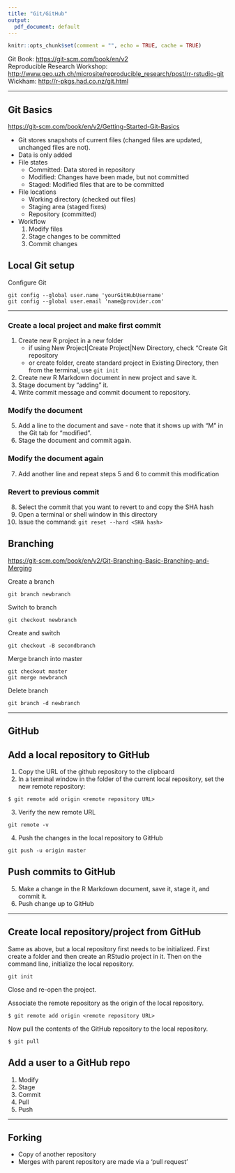 ```yaml
---
title: "Git/GitHub"
output:
  pdf_document: default
---
```


```r
knitr::opts_chunk$set(comment = "", echo = TRUE, cache = TRUE)
```

Git Book: [https://git-scm.com/book/en/v2](https://git-scm.com/book/en/v2)  
Reproducible Research Workshop: [http://www.geo.uzh.ch/microsite/reproducible_research/post/rr-rstudio-git](http://www.geo.uzh.ch/microsite/reproducible_research/post/rr-rstudio-git)  
Wickham: [http://r-pkgs.had.co.nz/git.html](http://r-pkgs.had.co.nz/git.html)

***

## Git Basics
[https://git-scm.com/book/en/v2/Getting-Started-Git-Basics](https://git-scm.com/book/en/v2/Getting-Started-Git-Basics)

* Git stores snapshots of current files (changed files are updated, unchanged files are not).
* Data is only added
* File states
    + Committed: Data stored in repository
    + Modified: Changes have been made, but not committed
    + Staged: Modified files that are to be committed
* File locations
    + Working directory (checked out files)
    + Staging area (staged fixes)
    + Repository (committed)
* Workflow
    1. Modify files
    2. Stage changes to be committed
    3. Commit changes

## Local Git setup

Configure Git

```{}
git config --global user.name 'yourGitHubUsername'
git config --global user.email 'name@provider.com'
```

***

### Create a local project and make first commit

1. Create new R project in a new folder
    +  if using New Project|Create Project|New Directory, check "Create Git repository
    +  or create folder, create standard project in Existing Directory, then from the terminal, use `git init`
2. Create new R Markdown document in new project and save it.
3. Stage document by "adding" it.
4. Write commit message and commit document to repository.

### Modify the document

5. Add a line to the document and save - note that it shows up with "M" in the Git tab for "modified".
6. Stage the document and commit again.

### Modify the document again

7. Add another line and repeat steps 5 and 6 to commit this modification

### Revert to previous commit

8. Select the commit that you want to revert to and copy the SHA hash
9. Open a terminal or shell window in this directory
10. Issue the command: `git reset --hard <SHA hash>`

## Branching
[https://git-scm.com/book/en/v2/Git-Branching-Basic-Branching-and-Merging](https://git-scm.com/book/en/v2/Git-Branching-Basic-Branching-and-Merging)

Create a branch
```{}
git branch newbranch
```

Switch to branch
```{}
git checkout newbranch
```

Create and switch
```{}
git checkout -B secondbranch
```

Merge branch into master
```{}
git checkout master
git merge newbranch
```

Delete branch
```{}
git branch -d newbranch
```


***

## GitHub

## Add a local repository to GitHub

1. Copy the URL of the github repository to the clipboard
2. In a terminal window in the folder of the current local repository, set the new remote repository:
```{}
$ git remote add origin <remote repository URL>
```
3. Verify the new remote URL
```{}
git remote -v
```
4. Push the changes in the local repository to GitHub
```{}
git push -u origin master
```

## Push commits to GitHub

5. Make a change in the R Markdown document, save it, stage it, and commit it.
6. Push change up to GitHub

***

## Create local repository/project from GitHub

Same as above, but a local repository first needs to be initialized. First create a folder and then create an RStudio project in it. Then on the command line, initialize the local repository.
```{}
git init
```
Close and re-open the project.  

Associate the remote repository as the origin of the local repository.
```{}
$ git remote add origin <remote repository URL>
```

Now pull the contents of the GitHub repository to the local repository.
```{}
$ git pull 
```


## Add a user to a GitHub repo

1. Modify
2. Stage
3. Commit
4. Pull
5. Push

***

## Forking

* Copy of another repository
* Merges with parent repository are made via a 'pull request'
